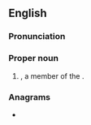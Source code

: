 {{also|Aant|aan't}}
==English==

===Pronunciation===
{{rfp|as a word or as initialism?|lang=en}}

===Proper noun===
{{en-proper noun}}

# {{initialism of|[[automobile|Automobile]] [[association|Association]] of the [[Northern Territory]]|dot=|lang=en}}, a member of the {{w|Australian Automobile Association}}.

===Anagrams===
* {{anagrams|en|ANTA|Anat|Nata|Tana|anat.|anta|naat|taan|tana}}